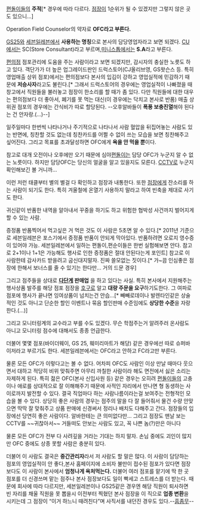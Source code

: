 [[편돌이]]들의 '''주적'''[* 경우에 따라 다르다. [[점장]]이 1순위가 될 수 있겠지만 그렇지 않은 곳도 있으니...]

Operation Field Counselor의 약자로 '''OFC라고 부른다.''' 

[[GS25]]와 [[세븐일레븐]]에서 '''사용하는 명칭'''으로 본사의 담당영업자라고 보면 되겠다.
[[CU]]에서는 SC(Store Consultant)라고 부르며,[[미니스톱]]에서는 '''S.A'''라고 부른다.

[[편의점]] 점포관리에 도움을 주는 사람이라고 보면 되겠지만, 감시자의 충실한 노릇도 하고 있다. 객단가가 더 높은 업그레이드판인 드럭스토어(CJ올리브영, GS왓슨스 등. 특히 영업매출 상위 점포)에서는 편의점보다 본사의 입김이 강하고 영업실적에 민감하기 때문에 '''저승사자'''라고도 불린다.[* 그래서 드럭스토어의 경우에는 영업실적이 나빠졌을 때 창고에서 직원들을 불러놓고 점장이 한소리를 할 때가 좀 있다. 다만 직원들에 대한 대우는 편의점보다 더 좋아서, 폐기를 못 먹는 대신(이 경우에는 닥치고 본사로 반품) 매출 상위권 점포의 경우에는 간식비가 따로 할당된다. --오후알바들이 '''폭풍 보충진열'''해야 된다는 건 안자랑.(...)--]

일주일마다 한번씩 나타나거나 주기적으로 나타나서 사람 혈압을 뒤집어놓는 사람도 있는 반면에, 칭찬할 것도 없는데 칭찬카드를 어쩔 수 없이 쓰는 모습을 보면 칭찬해주고 싶어진다. 그리고 목표를 초과달성하면 OFC에게 '''욕을 안 먹을 뿐'''이다.

참고로 대개 오전이나 오후에만 오기 때문에 심야[[편돌이]]는 담당 OFC가 누군지 알 수 없는 노릇이다. 하지만 담당OFC는 당신의 얼굴을 알고 있을지도 모른다. [[CCTV]]로 누군지 확인해보긴 볼 거니까...

이런 저런 태클부터 별의 별걸 다 확인하고 점장과 내통한다. 또한 [[점장]]에게 잔소리를 하는 사람이 되기도 한다. 특히 겨울철에 온열기 사용하지 말라고 하여 빈축을 제대로 사기도 한다.

귀신같이 반품한 내역을 알아내서 꾸중을 하기도 하고 위험한 협박성 사건까지 벌어지게 할 수 있는 사람.

증정품 반품찍어서 먹고싶은 거 먹은 것도 이 사람은 5초면 알 수 있다.[* 2011년 기준으로 세븐일레븐은 포스기에서 증정품 반품이 안되게 막아있다. 반품하려면 오로지 영수증이 있어야 가능. 세븐일레븐에서 일하는 편돌이,편순이들은 한번 실험해보면 안다. 참고로 2+1이나 1+1은 가능해도 행사로 인한 증정품은 절대 안된다는게 포인트] 참고로 이 사람한테 감사카드 받을려고 굽신대지말자. 진짜 쓸모없는 짓이다.[* 가~끔 인심좋은 점장에 한해서 보너스를 줄 수 있기는 한다만... 거의 드문 경우]

그리고 점주들을 상대로 '''[[다단계]] 판매업''' 을 하고 있다는 사실. 특히 본사에서 지원해주는 행사상품 발주를 해당 점포 점장을 [[호구]]로 알고 '''대량 주문을 요구'''하기도한다. 그 여파로 점포에 행사가 끝나면 잉여상품이 넘치는건 안습...[* 빼빼로데이나 발렌타인같은 상술적인 것도 아니고 단순한 할인 이벤트나 묶음 할인판매 수준임에도 '''상당한 수준'''을 자랑한다.(...)]

그리고 모니터링계의 교수라고 부를 수도 있겠다. 무슨 학점주는거 알려주러 온사람도 아니고 모니터링 점수에 대해서도 종종 언급한다.

더불어 몇몇 점포(바이더웨이, GS 25, 훼미리마트가 해당) 같은 경우에선 따로 슈퍼바이저라고 부르기도 한다. 세븐일레븐에서는 OFC라고 안하고 FC라고만 부른다.

물론 모든 OFC가 이렇다고는 볼 수 없다. 어차피 OFC도 사람인 이상 만날 때마다 웃으면서 대하고 적당히 비위 맞춰주면 아무리 까칠한 사람이라 해도 면전에서 싫은 소리는 자제하게 된다. 특히 젊은 OFC(본사 신입사원 등) 같은 경우는 오히려 [[편돌이]]들의 고충이나 애로를 상대적으로 잘 이해해주기 때문에 사적인 자리에서 만나면 형 동생하는 사이로까지 발전할 수 있다. 결국 직업마다 하는 사람나름이라는걸 보여주는 전형적인 모습을 볼 수 있다. 상당히 좋은 사람의 경우는 점주의 말을 다 잘 들어줘서 물건 수량 안맞으면 딱딱 잘 맞춰주고 상품 판매에 신경써서 정리나 배치도 다해주고 간다. 점장들의 입장에선 당연히 좋은 사람이다. 알바한테는 큰 의미없다만...
그리고 점장도 맨날 보는 CCTV를 ~~귀찮아서~~ 거들떠도 안보는 사람도 있고, 꼭 나쁜 놈(?)만은 아니다

물론 모든 OFC가 전부 다 사려깊을 거라는 기대는 하지 말자. 손님 중에도 괴인이 많지만 OFC 중에도 상종 못할 사람은 충분히 있다.

더불어 이 사람도 결국은 '''중간관리자'''라서 저 사람도 할 말은 많다. 이 사람이 담당하는 점포의 영업실적이 안 좋다,본사 홈페이지에 소비자 불만이 접수된 점포가 있다면 점장보다도 이 사람이 본사에서 '''엄청나게 욕처먹는다.''' 더불어 여러 점포를 맡기에 딱 한 곳 점포를 더 신경쓰며 맡는 점주나 본사 점장보다도 일이 빡세고 스트레스를 더 받는다. 때문에 회사에 따라 다르지만, 세븐일레븐이나 GS25같은 경우엔 해당 직원이 퇴사하면 빈 자리를 채울 직원을 못 뽑을시 이전부터 찍혔던 본사 점장을 이 직으로 '''업종 변환'''을 시키는데 그 점장이 “이거 하느니 때려친다”며 사직서를 내던진 경우도 있다.--[[흠좀무]]--
